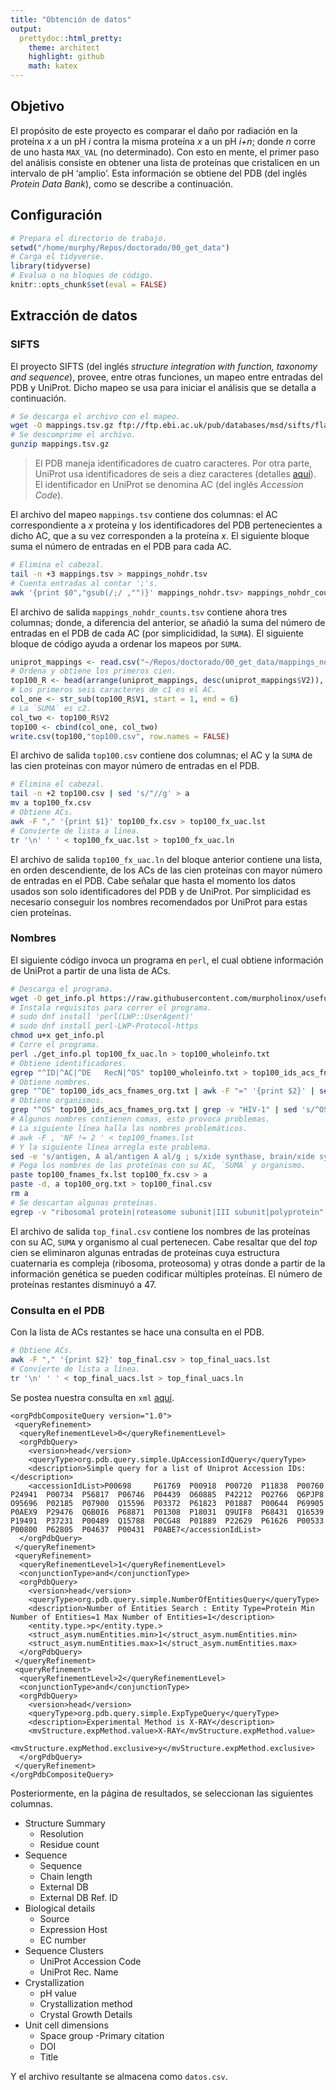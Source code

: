 ```yaml
---
title: "Obtención de datos"
output:
  prettydoc::html_pretty:
    theme: architect
    highlight: github
    math: katex
---
```


## Objetivo

El propósito de este proyecto es comparar el daño por radiación en la proteína _x_ a un pH _i_ contra la misma proteína _x_ a un pH _i+n_; donde _n_ corre de uno hasta `MAX_VAL` (no determinado). Con esto en mente, el primer paso del análisis consiste en obtener una lista de proteínas que cristalicen en un intervalo de pH 'amplio'. Esta información se obtiene del PDB (del inglés _Protein Data Bank_), como se describe a continuación.

## Configuración

```r
# Prepara el directorio de trabajo.
setwd("/home/murphy/Repos/doctorado/00_get_data")
# Carga el tidyverse.
library(tidyverse)
# Evalua o no bloques de código.
knitr::opts_chunk$set(eval = FALSE)
```

## Extracción de datos

### SIFTS

El proyecto SIFTS (del inglés _structure integration with function, taxonomy and sequence_), provee, entre otras funciones, un mapeo entre entradas del PDB y UniProt. Dicho mapeo se usa para iniciar el análisis que se detalla a continuación.

```bash
# Se descarga el archivo con el mapeo.
wget -O mappings.tsv.gz ftp://ftp.ebi.ac.uk/pub/databases/msd/sifts/flatfiles/tsv/uniprot_pdb.tsv.gz 
# Se descomprime el archivo.
gunzip mappings.tsv.gz
```

> El PDB maneja identificadores de cuatro caracteres. Por otra parte, UniProt usa identificadores de seis a diez caracteres (detalles [aquí](https://www.uniprot.org/help/accession_numbers)). El identificador en UniProt se denomina AC (del inglés _Accession Code_).

El archivo del mapeo `mappings.tsv` contiene dos columnas: el AC correspondiente a _x_ proteína y los identificadores del PDB pertenecientes a dicho AC, que a su vez corresponden a la proteína _x_. El siguiente bloque suma el número de entradas en el PDB para cada AC.

```bash
# Elimina el cabezal.
tail -n +3 mappings.tsv > mappings_nohdr.tsv
# Cuenta entradas al contar ';'s.
awk '{print $0","gsub(/;/ ,"")}' mappings_nohdr.tsv> mappings_nohdr_counts.tsv
```

El archivo de salida `mappings_nohdr_counts.tsv` contiene ahora tres columnas; donde, a diferencia del anterior, se añadió la suma del número de entradas en el PDB de cada AC (por simplicididad, la `SUMA`). El siguiente bloque de código ayuda a ordenar los mapeos por `SUMA`.

```r
uniprot_mappings <- read.csv("~/Repos/doctorado/00_get_data/mappings_nohdr_counts.tsv", header=FALSE)
# Ordena y obtiene los primeros cien.
top100_R <- head(arrange(uniprot_mappings, desc(uniprot_mappings$V2)), n=100)
# Los primeros seis caracteres de c1 es el AC. 
col_one <- str_sub(top100_R$V1, start = 1, end = 6)
# La `SUMA` es c2.
col_two <- top100_R$V2
top100 <- cbind(col_one, col_two)
write.csv(top100,"top100.csv", row.names = FALSE)
```

El archivo de salida `top100.csv` contiene dos columnas; el AC y la `SUMA` de las cien proteínas con mayor número de entradas en el PDB.

```bash
# Elimina el cabezal.
tail -n +2 top100.csv | sed 's/"//g' > a
mv a top100_fx.csv
# Obtiene ACs.
awk -F "," '{print $1}' top100_fx.csv > top100_fx_uac.lst
# Convierte de lista a línea.
tr '\n' ' ' < top100_fx_uac.lst > top100_fx_uac.ln
```

El archivo de salida `top100_fx_uac.ln` del bloque anterior contiene una lista, en orden descendiente, de los ACs de las cien proteínas con mayor número de entradas en el PDB. Cabe señalar que hasta el momento los datos usados son solo identificadores del PDB y de UniProt. Por simplicidad es necesario conseguir los nombres recomendados por UniProt para estas cien proteínas.

### Nombres

El siguiente código invoca un programa en `perl`, el cual obtiene información de UniProt a partir de una lista de ACs.

```bash
# Descarga el programa.
wget -O get_info.pl https://raw.githubusercontent.com/murpholinox/usefulscripts/master/uniprot_batch_retrieval.pl
# Instala requisitos para correr el programa.
# sudo dnf install 'perl(LWP::UserAgent)' 
# sudo dnf install perl-LWP-Protocol-https
chmod u+x get_info.pl
# Corre el programa.
perl ./get_info.pl top100_fx_uac.ln > top100_wholeinfo.txt
# Obtiene identificadores.
egrep "^ID|^AC|^DE   RecN|^OS" top100_wholeinfo.txt > top100_ids_acs_fnames_org.txt
# Obtiene nombres.
grep "^DE" top100_ids_acs_fnames_org.txt | awk -F "=" '{print $2}' | sed 's/Full=//'g | sed 's/;$/,/g' > top100_fnames.lst
# Obtiene organismos.
grep "^OS" top100_ids_acs_fnames_org.txt | grep -v "HIV-1" | sed 's/^OS   //'g > top100_org.txt
# Algunos nombres contienen comas, esto provoca problemas.
# La siguiente línea halla las nombres problemáticos.
# awk -F , 'NF != 2 ' < top100_fnames.lst
# Y la siguiente línea arregla este problema.
sed -e 's/antigen, A al/antigen A al/g ; s/xide synthase, brain/xide synthase brain/g ; s/antigen, B al/antigen B al/g ; s/rylase, muscle form/rylase muscle form/g ; s/rases I, II, and III sub/rases I II and III sub/g ; s/xidase, mitoc/xidase mitoc/g' top100_fnames.lst > top100_fnames_fx.lst
# Pega los nombres de las proteínas con su AC, `SUMA` y organismo.
paste top100_fnames_fx.lst top100_fx.csv > a
paste -d, a top100_org.txt > top100_final.csv
rm a
# Se descartan algunas proteínas.
egrep -v "ribosomal protein|roteasome subunit|III subunit|polyprotein" top100_final.csv > top_final.csv
```

El archivo de salida `top_final.csv` contiene los nombres de las proteínas con su AC, `SUMA` y organismo al cual pertenecen. Cabe resaltar que del _top_ cien se eliminaron algunas entradas de proteínas cuya estructura cuaternaria es compleja (ribosoma, proteosoma) y otras donde a partir de la información genética se pueden codificar múltiples proteínas. El número de proteínas restantes disminuyó a 47.

### Consulta en el PDB

Con la lista de ACs restantes se hace una consulta en el PDB.

```bash
# Obtiene ACs.
awk -F "," '{print $2}' top_final.csv > top_final_uacs.lst
# Convierte de lista a línea.
tr '\n' ' ' < top_final_uacs.lst > top_final_uacs.ln 
```

Se postea nuestra consulta en `xml` [aquí](http://www.rcsb.org/pdb/software/rest.do).

```
<orgPdbCompositeQuery version="1.0">
 <queryRefinement>
  <queryRefinementLevel>0</queryRefinementLevel>
  <orgPdbQuery>
    <version>head</version>
    <queryType>org.pdb.query.simple.UpAccessionIdQuery</queryType>
    <description>Simple query for a list of Uniprot Accession IDs: </description>
    <accessionIdList>P00698 	P61769 	P00918 	P00720 	P11838 	P00760 	P24941 	P00734 	P56817 	P06746 	P04439 	O60885 	P42212 	P02766 	Q6PJP8 	O95696 	P02185 	P07900 	Q15596 	P03372 	P61823 	P01887 	P00644 	P69905 	P0AEX9 	P29476 	Q6B0I6 	P68871 	P01308 	P18031 	Q9UIF8 	P68431 	Q16539 	P19491 	P37231 	P00489 	Q15788 	P0CG48 	P01889 	P22629 	P61626 	P00533 	P00800 	P62805 	P04637 	P00431 	P0ABE7</accessionIdList>
  </orgPdbQuery>
 </queryRefinement>
 <queryRefinement>
  <queryRefinementLevel>1</queryRefinementLevel>
  <conjunctionType>and</conjunctionType>
  <orgPdbQuery>
    <version>head</version>
    <queryType>org.pdb.query.simple.NumberOfEntitiesQuery</queryType>
    <description>Number of Entities Search : Entity Type=Protein Min Number of Entities=1 Max Number of Entities=1</description>
    <entity.type.>p</entity.type.>
    <struct_asym.numEntities.min>1</struct_asym.numEntities.min>
    <struct_asym.numEntities.max>1</struct_asym.numEntities.max>
  </orgPdbQuery>
 </queryRefinement>
 <queryRefinement>
  <queryRefinementLevel>2</queryRefinementLevel>
  <conjunctionType>and</conjunctionType>
  <orgPdbQuery>
    <version>head</version>
    <queryType>org.pdb.query.simple.ExpTypeQuery</queryType>
    <description>Experimental Method is X-RAY</description>
    <mvStructure.expMethod.value>X-RAY</mvStructure.expMethod.value>
    <mvStructure.expMethod.exclusive>y</mvStructure.expMethod.exclusive>
  </orgPdbQuery>
 </queryRefinement>
</orgPdbCompositeQuery>
```

Posteriormente, en la página de resultados, se seleccionan las siguientes columnas.

- Structure Summary
  - Resolution
  - Residue count
- Sequence 
  - Sequence
  - Chain length
  - External DB 
  - External DB Ref. ID
- Biological details
  - Source
  - Expression Host
  - EC number
- Sequence Clusters 
  - UniProt Accession Code 
  - UniProt Rec. Name
- Crystallization
  - pH value
  - Crystallization method
  - Crystal Growth Details
- Unit cell dimensions
  - Space group
-Primary citation
  - DOI
  - Title
    
Y el archivo resultante se almacena como `datos.csv`.








